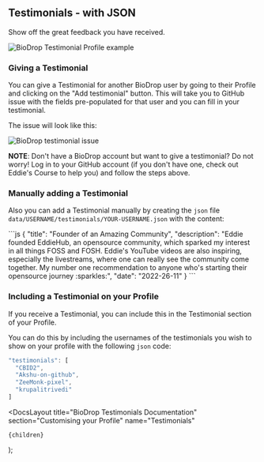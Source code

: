 
## Testimonials - with JSON

Show off the great feedback you have received.

![BioDrop Testimonial Profile example](https://user-images.githubusercontent.com/624760/210418401-3337352a-ee07-4b38-b929-f62209e27be4.png)

### Giving a Testimonial

You can give a Testimonial for another BioDrop user by going to their Profile and clicking on the "Add testimonial" button. This will take you to GitHub issue with the fields pre-populated for that user and you can fill in your testimonial.

The issue will look like this:

![BioDrop testimonial issue](https://user-images.githubusercontent.com/34659530/266554144-5943eaed-5244-4dcf-9797-e15bf2cdf6b6.png)

**NOTE**: Don't have a BioDrop account but want to give a testimonial? Do not worry! Log in to your GitHub account (if you don't have one, check out <Link href="https://www.eddiejaoude.io/course-github-profile-landing">Eddie's Course</Link> to help you) and follow the steps above.

### Manually adding a Testimonial

Also you can add a Testimonial manually by creating the `json` file `data/USERNAME/testimonials/YOUR-USERNAME.json` with the content:

<ClipboardCopy>
```js
{
  "title": "Founder of an Amazing Community",
  "description": "Eddie founded EddieHub, an opensource community, which sparked my interest in all things FOSS and FOSH. Eddie's YouTube videos are also inspiring, especially the livestreams, where one can really see the community come together. My number one recommendation to anyone who's starting their opensource journey :sparkles:",
  "date": "2022-26-11"
}
```
</ClipboardCopy>

### Including a Testimonial on your Profile

If you receive a Testimonial, you can include this in the Testimonial section of your Profile.

You can do this by including the usernames of the testimonials you wish to show on your profile with the following `json` code:

```js
"testimonials": [
  "CBID2",
  "Akshu-on-github",
  "ZeeMonk-pixel",
  "krupalitrivedi"
]
```

  <DocsLayout
    title="BioDrop Testimonials Documentation"
    section="Customising your Profile"
    name="Testimonials"
  >
    {children}
  </DocsLayout>
);
